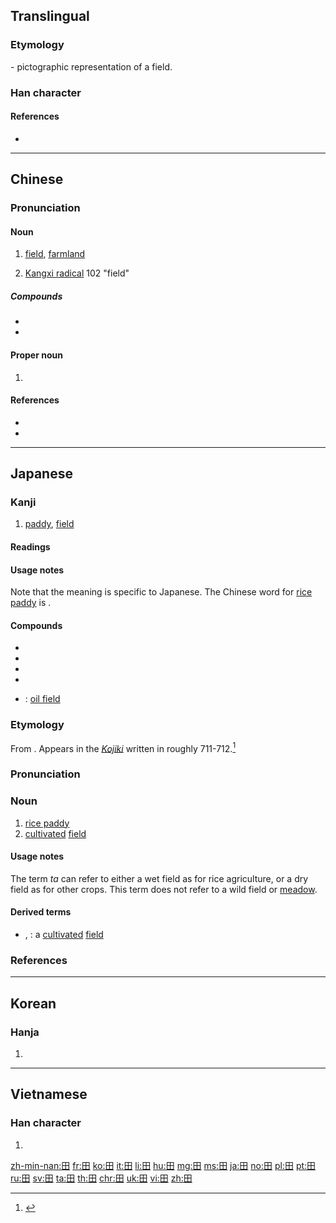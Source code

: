 {{also|𐌎|⊞|申|甲|由}}
==Translingual==
{{stroke order|type=animate}}
{{stroke order|type=janimate}}

===Etymology===
{{Han etyl}}
{{liushu|p}} - pictographic representation of a field.

===Han character===
{{Han char|rn=102|rad=田|as=00|sn=5|canj=W|four=60400}}

====References====
* {{Han ref|kx=0756.110|dkj=21723|dj=1167.010|hdz=42524.010|uh=7530|ud=30000|bh=A5D0|bd=42448}}

----

==Chinese==
{{zh-forms}}

===Pronunciation===
{{zh-pron
|m=tián,yāo
|c=tin4
|h=pfs=thîen
|mn=tiân/chhân
|mn_note=''chhân'' - cognate for which this character is borrowed (''Tiân'' - surname sense) 
|w=
|mc=y
|oc=y
|ma=|ma2=
|cat=n
}}

====Noun====
{{zh-noun}}

# [[field]], [[farmland]]
#: {{zh-usex|一 块 玉米 田|A corn field}}
# [[w:Kangxi_radical|Kangxi radical]] 102 "field"

=====Compounds=====
* {{zh-l|田地|farmland}}
* {{zh-l|田野|field}}

====Proper noun====
{{zh-proper noun}}

# {{surname|lang=zh}}

====References====
* {{cite web|url=http://www.mdbg.net/chindict/chindict.php?page=worddict&wdrst=0&wdqb=%E7%94%B0|title=田|work=MDBG English to Chinese dictionary (based on CC-CEDICT)|language=Mandarin/English|accessdate=2014-02-13}}
* {{thcwdq|田}}

----

==Japanese==

===Kanji===
{{ja-kanji|grade=1|rs=田00}}

# [[paddy]], [[field]]

====Readings====
{{ja-readings
|goon=[[でん]] (den)
|kanon=[[てん]] (ten)
|kun=[[た]] (ta)
|nanori=[[だ]] (da)
}}

====Usage notes====
Note that the {{m|en|rice paddy}} meaning is specific to Japanese. The Chinese word for [[rice paddy]] is {{m|zh|水田}}.

====Compounds====
{{der-top|Compounds}}
* {{ja-r|豊田|とよた}}
* {{ja-r|成田|なりた}}
* {{ja-r|羽田|はねだ}}
* {{ja-r|半田|はんだ}}
* {{ja-r|油田|ゆでん}}: [[oil field]]
{{der-bottom}}

===Etymology===
{{ja-kanjitab|た|yomi=k}}
From {{etyl|ojp|ja|sort=た}}. Appears in the [[w:Kojiki|''Kojiki'']] written in roughly 711-712.<ref name="KDJ">{{R:Kokugo Dai Jiten}}</ref>

===Pronunciation===
{{ja-pron|yomi=k|た|acc=1|acc_ref=DJR,NHK}}

===Noun===
{{ja-noun|た}}

# [[rice paddy]]
# [[cultivated]] [[field]]

====Usage notes====
The term ''ta'' can refer to either a wet field as for rice agriculture, or a dry field as for other crops. This term does not refer to a wild field or [[meadow]].

====Derived terms====
{{der-top}}
* {{ja-r|田圃|たんぼ}}, {{ja-r|田んぼ|たんぼ}}: a [[cultivated]] [[field]]
{{der-bottom}}

===References===
<references/>

----

==Korean==

===Hanja===
{{ko-hanja|hangeul=전|eumhun=밭|rv=jeon|mr=chŏn|y=cen}}

# {{defn|lang=ko|sort=田00}}

----

==Vietnamese==

===Han character===
{{vi-hantu|[[điền]], [[ruộng]]|rs=田00}}

# {{defn|lang=vi|sort=田00}}

[[Category:CJKV radicals| ]]

[[zh-min-nan:田]]
[[fr:田]]
[[ko:田]]
[[it:田]]
[[li:田]]
[[hu:田]]
[[mg:田]]
[[ms:田]]
[[ja:田]]
[[no:田]]
[[pl:田]]
[[pt:田]]
[[ru:田]]
[[sv:田]]
[[ta:田]]
[[th:田]]
[[chr:田]]
[[uk:田]]
[[vi:田]]
[[zh:田]]